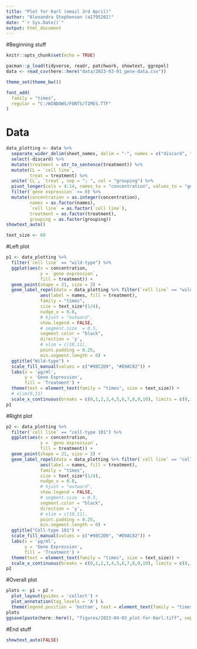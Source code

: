 ```yaml
---
title: "Plot for Karl (email 3rd April)"
author: "Alexandra Stephenson (a1795202)"
date: "`r Sys.Date()`"
output: html_document
---
```


#Beginning stuff
```r
knitr::opts_chunk$set(echo = TRUE)

pacman::p_load(tidyverse, readr, patchwork, showtext, ggrepel)
data <- read_csv(here::here("data/2023-03-01_gene-data.csv"))

theme_set(theme_bw())

font_add(
  family = "times",
  regular = "C:/WINDOWS/FONTS/TIMES.TTF"
)
```

# Data
```r
data_plotting <- data %>%
  separate_wider_delim(sheet_names, delim = "-", names = c("discard", "names")) %>% 
  select(-discard) %>% 
  mutate(treatment = str_to_sentence(treatment)) %>% 
  mutate(CL = `cell line`,
         treat = treatment) %>%
  unite(`CL`, `treat`, sep = "; ", col = "grouping") %>%
  pivot_longer(cols = 4:14, names_to = "concentration", values_to = "gene expression") %>%
  filter(`gene expression` >= 0) %>%
  mutate(concentration = as.integer(concentration),
         names = as.factor(names),
         `cell line` = as.factor(`cell line`),
         treatment = as.factor(treatment),
         grouping = as.factor(grouping))
showtext_auto()

text_size <- 60
```

#Left plot
```r
p1 <- data_plotting %>% 
  filter(`cell line` == "wild-type") %>% 
  ggplot(aes(x = concentration,
             y = `gene expression`,
             fill = treatment)) +
  geom_point(shape = 21, size = 3) +
  geom_label_repel(data = data_plotting %>% filter(`cell line` == "wild-type" & concentration == 10), 
             aes(label = names, fill = treatment),
             family = "times",
             size = text_size*(1/4),
             nudge_x = 0.8,
             # hjust = "outward",
             show.legend = FALSE,
             # segment.size  = 0.5,
             segment.color = "black",
             direction = 'y',
             # xlim = c(10,11),
             point.padding = 0.25,
             min.segment.length = 0) +
  ggtitle("Wild-type") +
  scale_fill_manual(values = c("#98C2D9", "#D9AC82")) +
  labs(x = 'μg/ml',
       y = 'Gene Expression',
       fill = 'Treatment') +
  theme(text = element_text(family = "times", size = text_size)) +
  # xlim(0,11)
  scale_x_continuous(breaks = c(0,1,2,3,4,5,6,7,8,9,10), limits = c(0,11))
p1
```

#Right plot
```r
p2 <- data_plotting %>% 
  filter(`cell line` == "cell-type 101") %>% 
  ggplot(aes(x = concentration,
             y = `gene expression`,
             fill = treatment)) +
  geom_point(shape = 21, size = 3) +
  geom_label_repel(data = data_plotting %>% filter(`cell line` == "cell-type 101" & concentration == 10), 
             aes(label = names, fill = treatment),
             family = "times",
             size = text_size*(1/4),
             nudge_x = 0.8,
             # hjust = "outward",
             show.legend = FALSE,
             # segment.size  = 0.5,
             segment.color = "black",
             direction = 'y',
             # xlim = c(10,11),
             point.padding = 0.25,
             min.segment.length = 0) +
  ggtitle("Cell-type 101") +
  scale_fill_manual(values = c("#98C2D9", "#D9AC82")) +
  labs(x = 'μg/ml',
       y = 'Gene Expression',
       fill = 'Treatment') +
  theme(text = element_text(family = "times", size = text_size)) +
  scale_x_continuous(breaks = c(0,1,2,3,4,5,6,7,8,9,10), limits = c(0,11))
p2
```

#Overall plot
```r
plots <- p1 + p2 + 
  plot_layout(guides = 'collect') + 
  plot_annotation(tag_levels = 'A') &
  theme(legend.position = 'bottom', text = element_text(family = "times", size = text_size))
plots
ggsave(paste(here::here(), "figures/2023-04-03_plot-for-Karl.tiff", sep = '/'), width = 9, height = 6, units = "in", dpi = 500)
```

#End stuff
```r
showtext_auto(FALSE)
```


